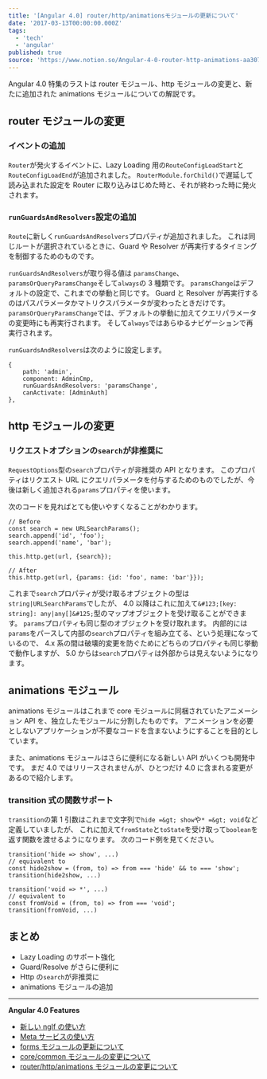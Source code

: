 ```yaml
---
title: '[Angular 4.0] router/http/animationsモジュールの更新について'
date: '2017-03-13T00:00:00.000Z'
tags:
  - 'tech'
  - 'angular'
published: true
source: 'https://www.notion.so/Angular-4-0-router-http-animations-aa3078a5d0bb4538aa415008ca903a52'
---
```


Angular 4.0 特集のラストは router モジュール、http モジュールの変更と、新たに追加された animations モジュールについての解説です。

## router モジュールの変更

### イベントの追加

`Router`が発火するイベントに、Lazy Loading 用の`RouteConfigLoadStart`と`RouteConfigLoadEnd`が追加されました。 `RouterModule.forChild()`で遅延して読み込まれた設定を Router に取り込みはじめた時と、それが終わった時に発火されます。

### `runGuardsAndResolvers`設定の追加

`Route`に新しく`runGuardsAndResolvers`プロパティが追加されました。 これは同じルートが選択されているときに、Guard や Resolver が再実行するタイミングを制御するためのものです。

`runGuardsAndResolvers`が取り得る値は `paramsChange`、`paramsOrQueryParamsChange`そして`always`の 3 種類です。 `paramsChange`はデフォルトの設定で、これまでの挙動と同じです。 Guard と Resolver が再実行するのはパスパラメータかマトリクスパラメータが変わったときだけです。 `paramsOrQueryParamsChange`では、デフォルトの挙動に加えてクエリパラメータの変更時にも再実行されます。 そして`always`ではあらゆるナビゲーションで再実行されます。

`runGuardsAndResolvers`は次のように設定します。

```plaintext
{
    path: 'admin',
    component: AdminCmp,
    runGuardsAndResolvers: 'paramsChange',
    canActivate: [AdminAuth]
},
```

## http モジュールの変更

### リクエストオプションの`search`が非推奨に

`RequestOptions`型の`search`プロパティが非推奨の API となります。 このプロパティはリクエスト URL にクエリパラメータを付与するためのものでしたが、今後は新しく追加される`params`プロパティを使います。

次のコードを見ればとても使いやすくなることがわかります。

```plaintext
// Before
const search = new URLSearchParams();
search.append('id', 'foo');
search.append('name', 'bar');

this.http.get(url, {search});

// After
this.http.get(url, {params: {id: 'foo', name: 'bar'}});
```

これまで`search`プロパティが受け取るオブジェクトの型は`string|URLSearchParams`でしたが、 4.0 以降はこれに加えて`&#123;[key: string]: any|any[]&#125;`型のマップオブジェクトを受け取ることができます。 `params`プロパティも同じ型のオブジェクトを受け取れます。 内部的には`params`をパースして内部の`search`プロパティを組み立てる、という処理になっているので、 4.x 系の間は破壊的変更を防ぐためにどちらのプロパティも同じ挙動で動作しますが、 5.0 からは`search`プロパティは外部からは見えないようになります。

## animations モジュール

animations モジュールはこれまで core モジュールに同梱されていたアニメーション API を、独立したモジュールに分割したものです。 アニメーションを必要としないアプリケーションが不要なコードを含まないようにすることを目的としています。

また、animations モジュールはさらに便利になる新しい API がいくつも開発中です。 まだ 4.0 ではリリースされませんが、ひとつだけ 4.0 に含まれる変更があるので紹介します。

### transition 式の関数サポート

`transition`の第 1 引数はこれまで文字列で`hide =&gt; show`や`* =&gt; void`など定義していましたが、 これに加えて`fromState`と`toState`を受け取って`boolean`を返す関数を渡せるようになります。 次のコード例を見てください。

```plaintext
transition('hide => show', ...)
// equivalent to
const hide2show = (from, to) => from === 'hide' && to === 'show';
transition(hide2show, ...)

transition('void => *', ...)
// equivalent to
const fromVoid = (from, to) => from === 'void';
transition(fromVoid, ...)
```

## まとめ

- Lazy Loading のサポート強化
- Guard/Resolve がさらに便利に
- Http の`search`が非推奨に
- animations モジュールの追加

---

**Angular 4.0 Features**

- [新しい ngIf の使い方](/post/ng4-feature-ngif/)
- [Meta サービスの使い方](/post/ng4-feature-meta-service/)
- [forms モジュールの更新について](/post/ng4-feature-forms-update/)
- [core/common モジュールの変更について](/post/ng4-feature-core-update/)
- [router/http/animations モジュールの変更について](/post/ng4-feature-libs-update/)
